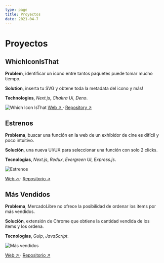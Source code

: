 ```yaml
---
type: page
title: Proyectos
date: 2021-04-7
---
```


# Proyectos

## WhichIconIsThat

**Problem**, identificar un icono entre tantos paquetes puede tomar mucho tiempo.

**Solution**, inserta tu SVG y obtene toda la metadata del icono y más!

**Technologies**,
_Next.js_, _Chakra UI_, _Deno_.

<Image
  src="/images/whichiconisthat.png"
  alt="Which Icon IsThat"
  width={696}
  height={477}
  priority
  className="next-image"
/>
[Web ↗ ](https://www.whichiconisthat.com) · [Repository ↗ ](https://github.com/lndgalante/which-icon-is-that)

## Estrenos

**Problema**, buscar una función en la web de un exhibidor de cine es difícil y poco intuitivo.

**Solución**, una nueva UI/UX para seleccionar una función con solo 2 clicks.

**Tecnologías**,
_Next.js_, _Redux_, _Evergreen UI_, _Express.js_.


<Image
  src="/images/estrenos.png"
  alt="Estrenos"
  width={661}
  height={494}
  priority
  className="next-image"
/>

[Web ↗ ](https://cinemark-app.vercel.app) · [Repositorio ↗ ](https://github.com/lndgalante/cinemark-app)

## Más Vendidos

**Problema**, MercadoLibre no ofrece la posibilidad de ordenar los items por más vendidos.

**Solución**, extensión de Chrome que obtiene la cantidad vendida de los items y los ordena.

**Tecnologías**, _Gulp_, _JavaScript_.

<Image
  src="/images/masvendidos.png"
  alt="Más vendidos"
  width={661}
  height={494}
  priority
  className="next-image"
/>

[Web ↗ ](https://chrome.google.com/webstore/detail/mercadolibre-m%C3%A1s-vendidos/bmjpjimlmmbjpmglplkahkhpebomdoed) · [Repositorio ↗ ](https://github.com/lndgalante/mas-vendidos)
